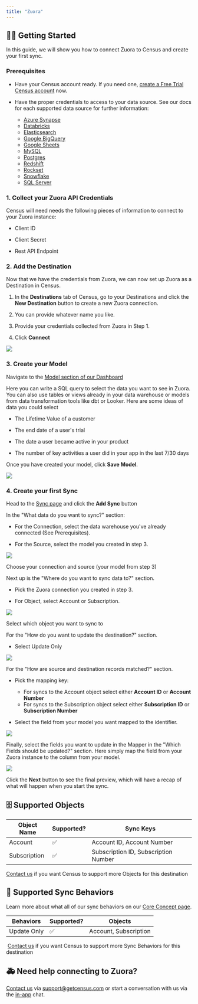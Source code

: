 ```yaml
---
title: "Zuora"
---
```


## 🏃‍♀️ Getting Started

‌In this guide, we will show you how to connect Zuora to Census and create your first sync.

### Prerequisites

* Have your Census account ready. If you need one, [create a Free Trial Census account](https://app.getcensus.com/) now.

* Have the proper credentials to access to your data source. See our docs for each supported data source for further information:  
   * [Azure Synapse](/sources/azure-synapse)  
   * [Databricks](https://docs.getcensus.com/sources/databricks)  
   * [Elasticsearch](https://docs.getcensus.com/sources/elasticsearch)  
   * [Google BigQuery](https://docs.getcensus.com/sources/google-bigquery)  
   * [Google Sheets](https://docs.getcensus.com/sources/google-sheets)  
   * [MySQL](https://docs.getcensus.com/sources/mysql)  
   * [Postgres](https://docs.getcensus.com/sources/postgres)  
   * [Redshift](https://docs.getcensus.com/sources/redshift)  
   * [Rockset](https://docs.getcensus.com/sources/rockset)  
   * [Snowflake](https://docs.getcensus.com/sources/snowflake)  
   * [SQL Server](https://docs.getcensus.com/sources/sql-server)

### **1.** Collect your Zuora API Credentials

Census will need needs the following pieces of information to connect to your Zuora instance:

* Client ID

* Client Secret

* Rest API Endpoint

### 2\. **Add the Destination**

Now that we have the credentials from Zuora, we can now set up Zuora as a Destination in Census.

1. In the **Destinations** tab of Census, go to your Destinations and click the **New Destination** button to create a new Zuora connection.

2. You can provide whatever name you like.

3. Provide your credentials collected from Zuora in Step 1.

4. Click **Connect**

![](/images/destinations/Screen%20Shot%202022-02-02%20at%209.58.20%20AM.png)

### 3\. Create your Model

Navigate to the [Model section of our Dashboard](https://app.getcensus.com/models)

Here you can write a SQL query to select the data you want to see in Zuora. You can also use tables or views already in your data warehouse or models from data transformation tools like dbt or Looker. Here are some ideas of data you could select

* The Lifetime Value of a customer

* The end date of a user's trial

* The date a user became active in your product

* The number of key activities a user did in your app in the last 7/30 days

Once you have created your model, click **Save Model**.

![](/images/destinations/Screen%20Shot%202022-01-27%20at%203.31.32%20PM.png)

### 4\. Create your first Sync

Head to the [Sync page](https://app.getcensus.com/syncs) and click the **Add Sync** button

In the "What data do you want to sync?" section:

* For the Connection, select the data warehouse you've already connected (See Prerequisites).

* For the Source, select the model you created in step 3.

![](/images/destinations/Screen%20Shot%202022-02-02%20at%2010.10.12%20AM.png)

Choose your connection and source (your model from step 3)

Next up is the "Where do you want to sync data to?" section.

* Pick the Zuora connection you created in step 3.

* For Object, select Account or Subscription.

![](/images/destinations/Screen%20Shot%202022-02-02%20at%2010.11.33%20AM.png)

Select which object you want to sync to

For the "How do you want to update the destination?" section.

* Select Update Only

![](/images/destinations/Screen%20Shot%202022-02-02%20at%2010.13.09%20AM.png)

For the "How are source and destination records matched?" section.

* Pick the mapping key:  
   * For syncs to the Account object select either **Account ID** or **Account Number**  
   * For syncs to the Subscription object select either **Subscription ID** or **Subscription Number**

* Select the field from your model you want mapped to the identifier.

![](/images/destinations/Screen%20Shot%202022-02-02%20at%2010.20.58%20AM.png)

Finally, select the fields you want to update in the Mapper in the "Which Fields should be updated?" section. Here simply map the field from your Zuora instance to the column from your model.

![](/images/destinations/Screen%20Shot%202022-02-02%20at%2010.27.12%20AM.png)

Click the **Next** button to see the final preview, which will have a recap of what will happen when you start the sync.

## 🗄️ Supported Objects

| **Object Name** | **Supported?** | **Sync Keys**                        |
| --------------- | -------------- | ------------------------------------ |
| Account         | ✅              | Account ID, Account Number           |
| Subscription    | ✅              | Subscription ID, Subscription Number |

[Contact us](mailto:support@getcensus.com) if you want Census to support more Objects for this destination

## 🔄 Supported Sync Behaviors

Learn more about what all of our sync behaviors on our [Core Concept page](/basics/core-concept#the-different-sync-behaviors).

| **Behaviors** | **Supported?** | **Objects**           |
| ------------- | -------------- | --------------------- |
| Update Only   | ✅              | Account, Subscription |

‌ [Contact us](mailto:support@getcensus.com) if you want Census to support more Sync Behaviors for this destination

## 🚑 Need help connecting to Zuora?

[Contact us](mailto:support@getcensus.com) via support@getcensus.com or start a conversation with us via the [in-app](https://app.getcensus.com) chat.